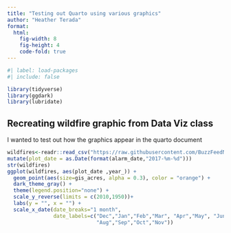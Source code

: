 ```yaml
---
title: "Testing out Quarto using various graphics"
author: "Heather Terada"
format: 
  html:
    fig-width: 8
    fig-height: 4
    code-fold: true
---
```


```r
#| label: load-packages
#| include: false

library(tidyverse)
library(ggdark)
library(lubridate)
```

## Recreating wildfire graphic from Data Viz class

I wanted to test out how the graphics appear in the quarto document

```r
wildfires<-readr::read_csv("https://raw.githubusercontent.com/BuzzFeedNews/2018-07-wildfire-trends/master/data/calfire_frap.csv") %>%
mutate(plot_date = as.Date(format(alarm_date,"2017-%m-%d")))
str(wildfires)
ggplot(wildfires, aes(plot_date ,year_)) +
  geom_point(aes(size=gis_acres, alpha = 0.3), color = "orange") +
  dark_theme_gray() +
  theme(legend.position="none") +
  scale_y_reverse(limits = c(2010,1950))+
  labs(y = "", x = "") +
  scale_x_date(date_breaks="1 month", 
               date_labels=c("Dec","Jan","Feb","Mar", "Apr","May", "Jun","Jul",
                             "Aug","Sep","Oct","Nov"))
```